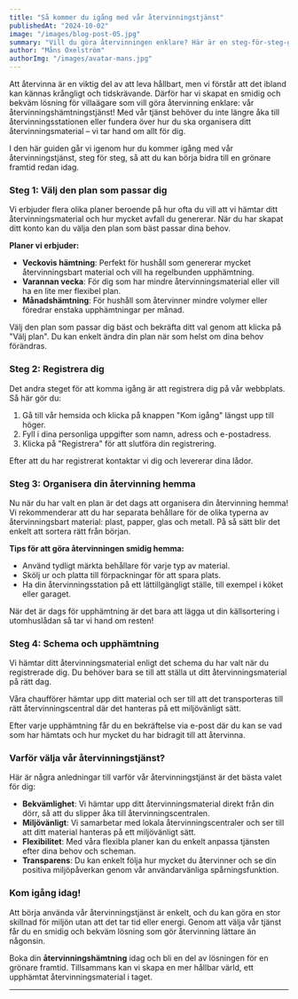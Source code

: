 ```yaml
---
title: "Så kommer du igång med vår återvinningstjänst"
publishedAt: "2024-10-02"
image: "/images/blog-post-05.jpg"
summary: "Vill du göra återvinningen enklare? Här är en steg-för-steg-guide för att komma igång med vår återvinningshämtningstjänst och börja bidra till en grönare framtid redan idag."
author: "Måns Oxelström"
authorImg: "/images/avatar-mans.jpg"
---
```


Att återvinna är en viktig del av att leva hållbart, men vi förstår att det ibland kan kännas krångligt och tidskrävande. Därför har vi skapat en smidig och bekväm lösning för villaägare som vill göra återvinning enklare: vår återvinningshämtningstjänst! Med vår tjänst behöver du inte längre åka till återvinningsstationen eller fundera över hur du ska organisera ditt återvinningsmaterial – vi tar hand om allt för dig.

I den här guiden går vi igenom hur du kommer igång med vår återvinningstjänst, steg för steg, så att du kan börja bidra till en grönare framtid redan idag.

### Steg 1: Välj den plan som passar dig

Vi erbjuder flera olika planer beroende på hur ofta du vill att vi hämtar ditt återvinningsmaterial och hur mycket avfall du genererar. När du har skapat ditt konto kan du välja den plan som bäst passar dina behov.

**Planer vi erbjuder:**

- **Veckovis hämtning**: Perfekt för hushåll som genererar mycket återvinningsbart material och vill ha regelbunden upphämtning.
- **Varannan vecka**: För dig som har mindre återvinningsmaterial eller vill ha en lite mer flexibel plan.
- **Månadshämtning**: För hushåll som återvinner mindre volymer eller föredrar enstaka upphämtningar per månad.

Välj den plan som passar dig bäst och bekräfta ditt val genom att klicka på "Välj plan". Du kan enkelt ändra din plan när som helst om dina behov förändras.

### Steg 2: Registrera dig

Det andra steget för att komma igång är att registrera dig på vår webbplats. Så här gör du:

1. Gå till vår hemsida och klicka på knappen "Kom igång" längst upp till höger.
2. Fyll i dina personliga uppgifter som namn, adress och e-postadress.
3. Klicka på "Registrera" för att slutföra din registrering.

Efter att du har registrerat kontaktar vi dig och levererar dina lådor.

### Steg 3: Organisera din återvinning hemma

Nu när du har valt en plan är det dags att organisera din återvinning hemma! Vi rekommenderar att du har separata behållare för de olika typerna av återvinningsbart material: plast, papper, glas och metall. På så sätt blir det enkelt att sortera rätt från början.

**Tips för att göra återvinningen smidig hemma:**

- Använd tydligt märkta behållare för varje typ av material.
- Skölj ur och platta till förpackningar för att spara plats.
- Ha din återvinningsstation på ett lättillgängligt ställe, till exempel i köket eller garaget.

När det är dags för upphämtning är det bara att lägga ut din källsortering i utomhuslådan så tar vi hand om resten!

### Steg 4: Schema och upphämtning

Vi hämtar ditt återvinningsmaterial enligt det schema du har valt när du registrerade dig. Du behöver bara se till att ställa ut ditt återvinningsmaterial på rätt dag.

Våra chaufförer hämtar upp ditt material och ser till att det transporteras till rätt återvinningscentral där det hanteras på ett miljövänligt sätt.

Efter varje upphämtning får du en bekräftelse via e-post där du kan se vad som har hämtats och hur mycket du har bidragit till att återvinna.

### Varför välja vår återvinningstjänst?

Här är några anledningar till varför vår återvinningstjänst är det bästa valet för dig:

- **Bekvämlighet**: Vi hämtar upp ditt återvinningsmaterial direkt från din dörr, så att du slipper åka till återvinningscentralen.
- **Miljövänligt**: Vi samarbetar med lokala återvinningscentraler och ser till att ditt material hanteras på ett miljövänligt sätt.
- **Flexibilitet**: Med våra flexibla planer kan du enkelt anpassa tjänsten efter dina behov och scheman.
- **Transparens**: Du kan enkelt följa hur mycket du återvinner och se din positiva miljöpåverkan genom vår användarvänliga spårningsfunktion.

### Kom igång idag!

Att börja använda vår återvinningstjänst är enkelt, och du kan göra en stor skillnad för miljön utan att det tar tid eller energi. Genom att välja vår tjänst får du en smidig och bekväm lösning som gör återvinning lättare än någonsin.

Boka din **återvinningshämtning** idag och bli en del av lösningen för en grönare framtid. Tillsammans kan vi skapa en mer hållbar värld, ett upphämtat återvinningsmaterial i taget.

---
